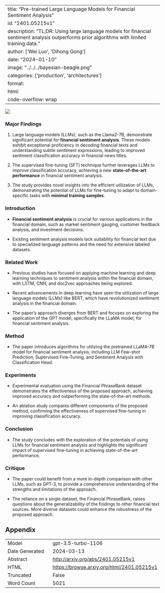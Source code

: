 
---
title: "Pre-trained Large Language Models for Financial Sentiment Analysis"
id: "2401.05215v1"
description: "TL;DR: Using large language models for financial sentiment analysis outperforms prior algorithms with limited training data."
author: ['Wei Luo', 'Dihong Gong']
date: "2024-01-10"
image: "../../../bayesian-beagle.png"
categories: ['production', 'architectures']
format:
  html:
    code-overflow: wrap
---

![](../../../bayesian-beagle.png)

### Major Findings

1. Large language models (LLMs), such as the Llama2-7B, demonstrate significant potential for **financial sentiment analysis**. These models exhibit exceptional proficiency in decoding financial texts and understanding subtle sentiment expressions, leading to improved sentiment classification accuracy in financial news titles.

2. The supervised fine-tuning (SFT) technique further leverages LLMs to improve classification accuracy, achieving a new **state-of-the-art performance** in financial sentiment analysis.

3. The study provides novel insights into the efficient utilization of LLMs, demonstrating the potential of LLMs for fine-tuning to adapt to domain-specific tasks with **minimal training samples**.

### Introduction

- **Financial sentiment analysis** is crucial for various applications in the financial domain, such as market sentiment gauging, customer feedback analysis, and investment decisions.
  
- Existing sentiment analysis models lack suitability for financial text due to specialized language patterns and the need for extensive labeled datasets.

### Related Work

- Previous studies have focused on applying machine learning and deep learning techniques to sentiment analysis within the financial domain, with LSTM, CNN, and doc2vec approaches being explored.

- Recent advancements in deep learning have seen the utilization of large language models (LLMs) like BERT, which have revolutionized sentiment analysis in the financial domain.

- The paper's approach diverges from BERT and focuses on exploring the application of the GPT model, specifically the LLaMA model, for financial sentiment analysis.

### Method

- The paper introduces algorithms for utilizing the pretrained LLaMA-7B model for financial sentiment analysis, including LLM Few-shot Prediction, Supervised Fine-Tuning, and Sentiment Analysis with Classification Head.

### Experiments

- Experimental evaluation using the Financial PhraseBank dataset demonstrates the effectiveness of the proposed approach, achieving improved accuracy and outperforming the state-of-the-art methods.

- An ablation study compares different components of the proposed method, confirming the effectiveness of supervised fine-tuning in improving classification accuracy.

### Conclusion

- The study concludes with the exploration of the potentials of using LLMs for financial sentiment analysis and highlights the significant impact of supervised fine-tuning in achieving state-of-the-art performance.

### Critique

- The paper could benefit from a more in-depth comparison with other LLMs, such as GPT-3, to provide a comprehensive understanding of the strengths and limitations of the approach.

- The reliance on a single dataset, the Financial PhraseBank, raises questions about the generalizability of the findings to other financial text sources. More diverse datasets could enhance the robustness of the proposed approach.

## Appendix

|          |          |
|----------|----------|
| Model     | gpt-3.5-turbo-1106       |
| Date Generated     | 2024-03-13       |
| Abstract | [http://arxiv.org/abs/2401.05215v1](http://arxiv.org/abs/2401.05215v1)        |
| HTML     | [https://browse.arxiv.org/html/2401.05215v1](https://browse.arxiv.org/html/2401.05215v1)       |
| Truncated       | False       |
| Word Count       | 5021       |